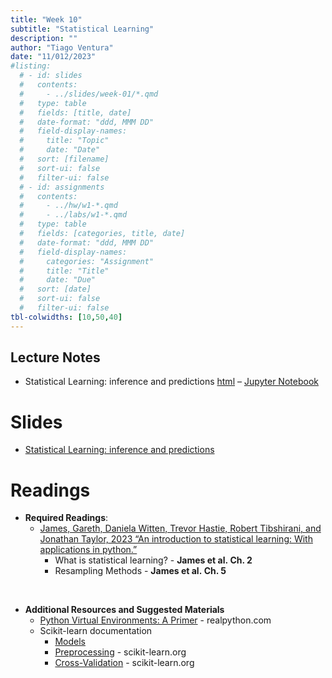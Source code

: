 ```yaml
---
title: "Week 10"
subtitle: "Statistical Learning"
description: ""
author: "Tiago Ventura"
date: "11/012/2023"
#listing:
  # - id: slides
  #   contents:
  #     - ../slides/week-01/*.qmd
  #   type: table
  #   fields: [title, date]
  #   date-format: "ddd, MMM DD"
  #   field-display-names:
  #     title: "Topic"
  #     date: "Date"
  #   sort: [filename]
  #   sort-ui: false
  #   filter-ui: false
  # - id: assignments
  #   contents:
  #     - ../hw/w1-*.qmd
  #     - ../labs/w1-*.qmd
  #   type: table
  #   fields: [categories, title, date]
  #   date-format: "ddd, MMM DD"
  #   field-display-names:
  #     categories: "Assignment"
  #     title: "Title"
  #     date: "Due"
  #   sort: [date]
  #   sort-ui: false
  #   filter-ui: false
tbl-colwidths: [10,50,40]
---
```


## Lecture Notes

-   Statistical Learning: inference and predictions [html](/lecture_notes/week-10/_week-9-models.html) -- <a href="/lecture_notes/week-10/_week-9-models.ipynb" download> Jupyter Notebook </a>

# Slides

-   [Statistical Learning: inference and predictions](/slides/week-10.html)

# Readings

-   **Required Readings**:
    -   [James, Gareth, Daniela Witten, Trevor Hastie, Robert Tibshirani, and Jonathan Taylor, 2023 "An introduction to statistical learning: With applications in python."](https://www.statlearning.com/)
        -   What is statistical learning? - **James et al. Ch. 2**
        -   Resampling Methods - **James et al. Ch. 5**

<br>

-   **Additional Resources and Suggested Materials**</font>
    -   [Python Virtual Environments: A Primer](https://realpython.com/python-virtual-environments-a-primer/) - realpython.com
    -   Scikit-learn documentation
        -   [Models](https://scikit-learn.org/stable/tutorial/basic/tutorial.html)
        -   [Preprocessing](https://scikit-learn.org/stable/modules/preprocessing.html) - scikit-learn.org
        -   [Cross-Validation](https://scikit-learn.org/stable/modules/cross_validation.html) - scikit-learn.org
